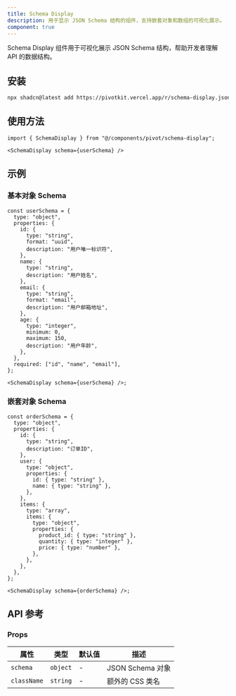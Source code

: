 ```yaml
---
title: Schema Display
description: 用于显示 JSON Schema 结构的组件，支持嵌套对象和数组的可视化展示。
component: true
---
```


Schema Display 组件用于可视化展示 JSON Schema 结构，帮助开发者理解 API 的数据结构。

<ComponentPreview name="schema-display-demo" />

## 安装

```bash
npx shadcn@latest add https://pivotkit.vercel.app/r/schema-display.json
```

## 使用方法

```tsx
import { SchemaDisplay } from "@/components/pivot/schema-display";
```

```tsx
<SchemaDisplay schema={userSchema} />
```

## 示例

### 基本对象 Schema

```tsx
const userSchema = {
  type: "object",
  properties: {
    id: {
      type: "string",
      format: "uuid",
      description: "用户唯一标识符",
    },
    name: {
      type: "string",
      description: "用户姓名",
    },
    email: {
      type: "string",
      format: "email",
      description: "用户邮箱地址",
    },
    age: {
      type: "integer",
      minimum: 0,
      maximum: 150,
      description: "用户年龄",
    },
  },
  required: ["id", "name", "email"],
};

<SchemaDisplay schema={userSchema} />;
```

### 嵌套对象 Schema

```tsx
const orderSchema = {
  type: "object",
  properties: {
    id: {
      type: "string",
      description: "订单ID",
    },
    user: {
      type: "object",
      properties: {
        id: { type: "string" },
        name: { type: "string" },
      },
    },
    items: {
      type: "array",
      items: {
        type: "object",
        properties: {
          product_id: { type: "string" },
          quantity: { type: "integer" },
          price: { type: "number" },
        },
      },
    },
  },
};

<SchemaDisplay schema={orderSchema} />;
```

## API 参考

### Props

| 属性        | 类型     | 默认值 | 描述             |
| ----------- | -------- | ------ | ---------------- |
| `schema`    | `object` | -      | JSON Schema 对象 |
| `className` | `string` | -      | 额外的 CSS 类名  |
